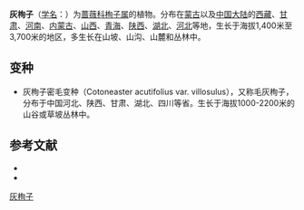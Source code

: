 {{Speciesbox
| name = 灰栒子
| status = 
| status_system = 
| image = Cotoneaster acutifolius.jpg
| image_width = 300px
| genus = Cotoneaster
| species = acutifolius
| authority = Turcz.
| subdivision_ranks =[[变种|变种]]
| subdivision =
* 灰栒子 ''C. a.'' var. ''acutifolius''
* 灰栒子密毛变种 ''C. a.'' var. ''villosulus''
}}

'''灰栒子'''（[[学名|学名]]：{{lang|la|''Cotoneaster acutifolius''}}）为[[蔷薇科|蔷薇科]][[栒子属|栒子属]]的植物。分布在[[蒙古|蒙古]]以及[[中国大陆|中国大陆]]的[[西藏|西藏]]、[[甘肃|甘肃]]、[[河南|河南]]、[[内蒙古|内蒙古]]、[[山西|山西]]、[[青海|青海]]、[[陕西|陕西]]、[[湖北|湖北]]、[[河北|河北]]等地，生长于海拔1,400米至3,700米的地区，多生长在山坡、山沟、山麓和丛林中。

== 变种 ==
* 灰栒子密毛变种（Cotoneaster acutifolius var. villosulus），又称毛灰栒子，分布于中国河北、陕西、甘肃、湖北、四川等省。生长于海拔1000-2200米的山谷或草坡丛林中。

== 参考文献 ==
<div class="references-small">
* {{FRPS|Cotoneaster acutifolius}}
* {{cite web| url =http://www.bioinfo.cn/db05/KmzwSpecies.php?action=view&id=18953| title =灰栒子（原变种）| work =《中国高等植物数据库全库》| publisher =中国科学院微生物研究所| author =昆明植物研究所| accessdate =2009-02-25| deadurl =yes| archiveurl =https://web.archive.org/web/20160305040140/http://www.bioinfo.cn/db05/KmzwSpecies.php?action=view&id=18953| archivedate =2016-03-05}}
</div>
{{Taxonbar|from=Q2067800}}

[[Category:栒子属|灰栒子]]


{{植物小作品}}